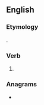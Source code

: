 ==English==

===Etymology===
{{suffix|droop|est|lang=en}}.

===Verb===
{{head|en|verb form}}

# {{en-archaic second-person singular of|droop|lang=en}}

===Anagrams===
* {{anagrams|en|a=deooprst|doorstep|optrodes|pet doors|torpedos}}